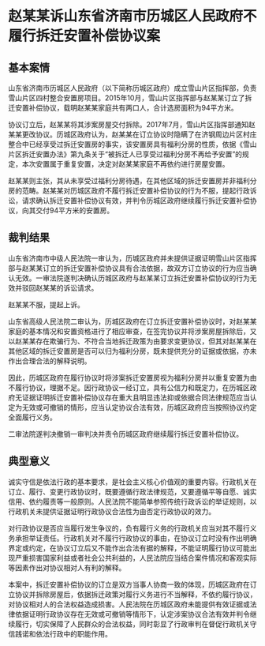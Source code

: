 # 赵某某诉山东省济南市历城区人民政府不履行拆迁安置补偿协议案

  

## 基本案情

山东省济南市历城区人民政府（以下简称历城区政府）成立雪山片区指挥部，负责雪山片区四村整合安置房项目。2015年10月，雪山片区指挥部与赵某某订立了拆迁安置补偿协议，载明赵某某家庭共有两口人，合计选房面积为94平方米。

协议订立后，赵某某将其涉案房屋交付拆除。2017年7月，雪山片区指挥部通知赵某某更改协议。历城区政府认为，赵某某在订立协议时隐瞒了在济钢周边片区村庄整合中已经享受过拆迁安置房的事实，该安置房具有福利分房的性质，依据《雪山片区拆迁安置办法》第九条关于“被拆迁人已享受过福利分房不再给予安置”的规定，本次安置属于重复安置，决定对赵某某家庭不再依约进行房屋安置。

赵某某则主张，其从未享受过福利分房待遇，在其他区域的拆迁安置房并非福利分房的范畴。赵某某对历城区政府不履行拆迁安置补偿协议的行为不服，提起行政诉讼，请求确认拆迁安置补偿协议有效，并判令历城区政府继续履行拆迁安置补偿协议，向其交付94平方米的安置房。

## 裁判结果

山东省济南市中级人民法院一审认为，历城区政府并未提供证据证明雪山片区指挥部与赵某某订立的拆迁安置补偿协议具有合法依据，故双方订立协议的行为应当确认无效。一审法院遂判决确认历城区政府与赵某某订立拆迁安置补偿协议的行为无效并驳回赵某某的诉讼请求。

赵某某不服，提起上诉。

山东省高级人民法院二审认为，历城区政府在订立拆迁安置补偿协议时，对赵某某家庭的基本情况和安置资格进行了相应审查，在签完协议并将涉案房屋拆除后，又以赵某某存在欺骗行为、不符合当地拆迁政策为由要求变更协议，但其对赵某某在其他区域的拆迁安置房是否可以归为福利分房，既未提供充分的证据或依据，亦未作出合理合法的解释说明。

因此，历城区政府在履行协议时将涉案拆迁安置房视为福利分房并以重复安置为由不履行协议，理据不足。因行政协议一经订立，具有公信力和既定力，在历城区政府无证据证明拆迁安置补偿协议存在重大且明显违法抑或依据合同法律规范应当认定为无效或可撤销的情形，应当认定协议合法有效，历城区政府应当按照协议约定全面履行义务。

二审法院遂判决撤销一审判决并责令历城区政府继续履行拆迁安置补偿协议。

## 典型意义

诚实守信是依法行政的基本要求，是社会主义核心价值观的重要内容。行政机关在订立、履行、变更行政协议时，既要遵循行政法律规范，又要遵循平等自愿、诚实信用、依约履责等一般原则。人民法院不能简单参照传统行政诉讼的举证规则，以行政机关未提供证据证明行政协议合法性为由否定行政协议的效力。

对行政协议是否应当履行发生争议的，负有履行义务的行政机关应当对其不履行义务承担举证责任。行政机关对不履行行政协议的事由，在协议订立时没有作出明确界定或约定，在协议订立后又不能作出合法有据的解释，不能证明履行协议可能出现严重损害国家利益或者社会公共利益的，人民法院应当结合案件情况和客观实际等因素作出对协议相对人有利的解释。

本案中，拆迁安置补偿协议的订立是双方当事人协商一致的体现，历城区政府在订立协议并拆除房屋后，依据拆迁政策对履行义务进行不当解释，不依约履行协议，对协议相对人的合法权益造成损害。人民法院在历城区政府未能提供有效证据或法律依据证明行政协议存在无效或可撤销等情形下，认定涉案协议合法有效并判令继续履行，切实保障了人民群众的合法权益，同时彰显了行政审判在督促行政机关守信践诺和依法行政中的职能作用。